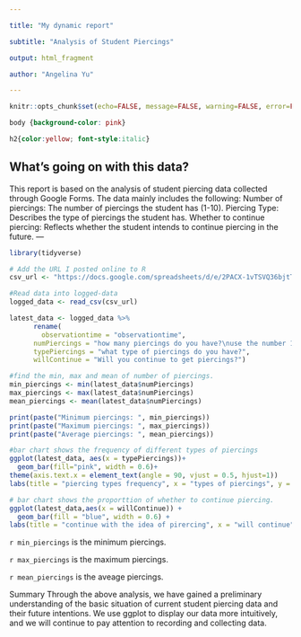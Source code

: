 ```yaml
---

title: "My dynamic report"

subtitle: "Analysis of Student Piercings"

output: html_fragment

author: "Angelina Yu"

---
```



```r
knitr::opts_chunk$set(echo=FALSE, message=FALSE, warning=FALSE, error=FALSE)

```

```css

body {background-color: pink}

h2{color:yellow; font-style:italic}

```

## What's going on with this data?

This report is based on the analysis of student piercing data collected through Google Forms. The data mainly includes the following:
Number of piercings: The number of piercings the student has (1-10).
Piercing Type: Describes the type of piercings the student has.
Whether to continue piercing: Reflects whether the student intends to continue piercing in the future.
---

```r
library(tidyverse)

# Add the URL I posted online to R
csv_url <- "https://docs.google.com/spreadsheets/d/e/2PACX-1vTSVQ36bjtTRREGNAhaIoijwxh-Ydm-62RtV-9yCpPRIjFPA4hMURndGHAaHOzhFezGy54v8LjJKaPV/pub?output=csv"

#Read data into logged-data
logged_data <- read_csv(csv_url)

latest_data <- logged_data %>%
      rename(
        observationtime = "observationtime",
      numPiercings = "how many piercings do you have?\nuse the number 1-10",
      typePiercings = "what type of piercings do you have?",
      willContinue = "Will you continue to get piercings?")

#find the min, max and mean of number of piercings.
min_piercings <- min(latest_data$numPiercings)
max_piercings <- max(latest_data$numPiercings)
mean_piercings <- mean(latest_data$numPiercings)

print(paste("Minimum piercings: ", min_piercings))
print(paste("Maximum piercings: ", max_piercings))
print(paste("Average piercings: ", mean_piercings))

#bar chart shows the frequency of different types of piercings
ggplot(latest_data, aes(x = typePiercings))+
  geom_bar(fill="pink", width = 0.6)+
theme(axis.text.x = element_text(angle = 90, vjust = 0.5, hjust=1))
labs(title = "piercing types frequency", x = "types of piercings", y = "frequency")

# bar chart shows the proporttion of whether to continue piercing.
ggplot(latest_data,aes(x = willContinue)) +
  geom_bar(fill = "blue", width = 0.6) +
labs(title = "continue with the idea of pirercing", x = "will continue", y = "count")

```
`r min_piercings` is the minimum piercings.

`r max_piercings` is the maximum piercings.

`r mean_piercings` is the aveage piercings.

Summary
Through the above analysis, we have gained a preliminary understanding of the basic situation of current student piercing data and their future intentions. We use ggplot to display our data more intuitively, and we will continue to pay attention to recording and collecting data.


